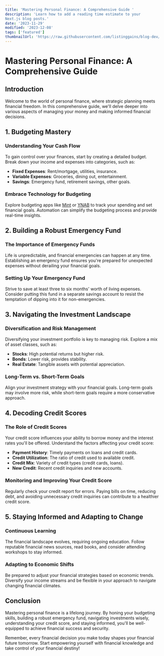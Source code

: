 ```yaml
---
title: 'Mastering Personal Finance: A Comprehensive Guide '
description: 'Learn how to add a reading time estimate to your 
Next.js blog posts.'
date: '2023-11-29'
modified: '2023-12-08'
tags: ['featured']
thumbnailUrl: 'https://raw.githubusercontent.com/listinggains/blog-dev/main/images/img1.jpg'
---
```


# Mastering Personal Finance: A Comprehensive Guide

## Introduction

Welcome to the world of personal finance, where strategic planning meets financial freedom. In this comprehensive guide, we'll delve deeper into various aspects of managing your money and making informed financial decisions.

## **1. Budgeting Mastery**

### Understanding Your Cash Flow

To gain control over your finances, start by creating a detailed budget. Break down your income and expenses into categories, such as:

- **Fixed Expenses**: Rent/mortgage, utilities, insurance.
- **Variable Expenses**: Groceries, dining out, entertainment.
- **Savings**: Emergency fund, retirement savings, other goals.

### Embrace Technology for Budgeting

Explore budgeting apps like [Mint](https://www.mint.com/) or [YNAB](https://www.youneedabudget.com/) to track your spending and set financial goals. Automation can simplify the budgeting process and provide real-time insights.

## **2. Building a Robust Emergency Fund**

### The Importance of Emergency Funds

Life is unpredictable, and financial emergencies can happen at any time. Establishing an emergency fund ensures you're prepared for unexpected expenses without derailing your financial goals.

### Setting Up Your Emergency Fund

Strive to save at least three to six months' worth of living expenses. Consider putting this fund in a separate savings account to resist the temptation of dipping into it for non-emergencies.

## **3. Navigating the Investment Landscape**

### Diversification and Risk Management

Diversifying your investment portfolio is key to managing risk. Explore a mix of asset classes, such as:

- **Stocks**: High potential returns but higher risk.
- **Bonds**: Lower risk, provides stability.
- **Real Estate**: Tangible assets with potential appreciation.

### Long-Term vs. Short-Term Goals

Align your investment strategy with your financial goals. Long-term goals may involve more risk, while short-term goals require a more conservative approach.

## **4. Decoding Credit Scores**

### The Role of Credit Scores

Your credit score influences your ability to borrow money and the interest rates you'll be offered. Understand the factors affecting your credit score:

- **Payment History**: Timely payments on loans and credit cards.
- **Credit Utilization**: The ratio of credit used to available credit.
- **Credit Mix**: Variety of credit types (credit cards, loans).
- **New Credit**: Recent credit inquiries and new accounts.

### Monitoring and Improving Your Credit Score

Regularly check your credit report for errors. Paying bills on time, reducing debt, and avoiding unnecessary credit inquiries can contribute to a healthier credit score.

## **5. Staying Informed and Adapting to Change**

### Continuous Learning

The financial landscape evolves, requiring ongoing education. Follow reputable financial news sources, read books, and consider attending workshops to stay informed.

### Adapting to Economic Shifts

Be prepared to adjust your financial strategies based on economic trends. Diversify your income streams and be flexible in your approach to navigate changing financial climates.

## Conclusion

Mastering personal finance is a lifelong journey. By honing your budgeting skills, building a robust emergency fund, navigating investments wisely, understanding your credit score, and staying informed, you'll be well-equipped to achieve financial success and security.

Remember, every financial decision you make today shapes your financial future tomorrow. Start empowering yourself with financial knowledge and take control of your financial destiny!
